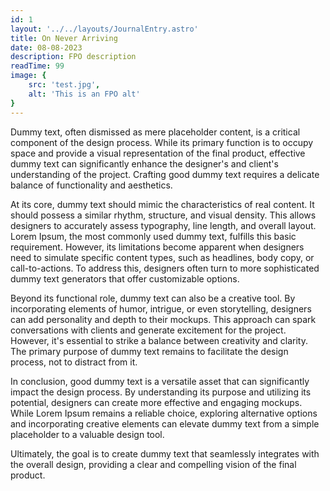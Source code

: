 ```yaml
---
id: 1
layout: '../../layouts/JournalEntry.astro'
title: On Never Arriving
date: 08-08-2023
description: FPO description
readTime: 99
image: {
	src: 'test.jpg',
	alt: 'This is an FPO alt'
}
---
```


Dummy text, often dismissed as mere placeholder content, is a critical component of the design process. While its primary function is to occupy space and provide a visual representation of the final product, effective dummy text can significantly enhance the designer's and client's understanding of the project. Crafting good dummy text requires a delicate balance of functionality and aesthetics.

At its core, dummy text should mimic the characteristics of real content. It should possess a similar rhythm, structure, and visual density. This allows designers to accurately assess typography, line length, and overall layout. Lorem Ipsum, the most commonly used dummy text, fulfills this basic requirement. However, its limitations become apparent when designers need to simulate specific content types, such as headlines, body copy, or call-to-actions. To address this, designers often turn to more sophisticated dummy text generators that offer customizable options.

Beyond its functional role, dummy text can also be a creative tool. By incorporating elements of humor, intrigue, or even storytelling, designers can add personality and depth to their mockups. This approach can spark conversations with clients and generate excitement for the project. However, it's essential to strike a balance between creativity and clarity. The primary purpose of dummy text remains to facilitate the design process, not to distract from it.   

In conclusion, good dummy text is a versatile asset that can significantly impact the design process. By understanding its purpose and utilizing its potential, designers can create more effective and engaging mockups. While Lorem Ipsum remains a reliable choice, exploring alternative options and incorporating creative elements can elevate dummy text from a simple placeholder to a valuable design tool.

Ultimately, the goal is to create dummy text that seamlessly integrates with the overall design, providing a clear and compelling vision of the final product.